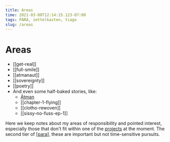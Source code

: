 ```yaml
---
title: Areas
time: 2021-03-08T12:14:15.123-07:00
tags: PARA, zettelkasten, tiago
slug: /areas
---
```


# Areas

- [[get-real]]
- [[full-smile]]
- [[atmanaut]]
- [[sovereignty]]
- [[poetry]]
- And even some half-baked stories, like:
  - [Ātman](areas/stories/atman)
  - [[chapter-1-flying]]
  - [[clotho-rewoven]]
  - [[sissy-no-fuss-ep-1]]

Here we keep notes about my areas of responsibility and pointed interest, especially those that don't fit within one of the [projects](projects) at the moment. The second tier of [[para]], these are important but not time-sensitive pursuits.

[//begin]: # "Autogenerated link references for markdown compatibility"
[para]: archives/roam/para "PARA method"
[//end]: # "Autogenerated link references"
